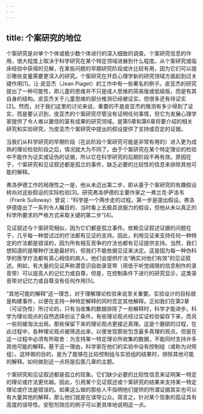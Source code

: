 ```yaml
---
---
---
```

title: 个案研究的地位
---




个案研究是对单个个体或极少数个体进行的深入细致的调查。个案研究信息的作用，很大程度上取决于科学研究在某个特定领域进展到什么程度。从个案研究或临床经验中获得的见解，在某些问题的早期研究阶段或许比较有用，因为它们可以提示哪些变量需要更深入的研究。个案研究在开启心理学新的研究领域方面起到过关键作用[1]。让·皮亚杰（Jean Piaget）的工作中有一些著名的例子。皮亚杰的研究提出了一种可能性，即儿童的思维并不只是成人思维的简易版或低级版，而是有其自身的结构。皮亚杰关于儿童思维的部分推测已经被证实，但很多还有待证实[2]。然而，对于我们这里的讨论来说，重要的不是皮亚杰的推测有多少得到了证实，而是要认识到，皮亚杰的个案研究尽管没有证明任何事情，但它为发展心理学家提供了令人难以置信的富有成果的研究领域。是第5章和第6章将要介绍的相关研究和实验研究，为皮亚杰个案研究中提出的假设提供了支持或否定的证据。

当我们从科学研究的早期阶段（在此阶段个案研究可能是非常有用的）进入更为成熟的理论检验阶段之后，情况就大为不同了。由于个案研究在某个特定理论的检验中不能作为证实或证伪的证据，所以它在科学研究的后期阶段不再有效。原因在于，个案研究和见证叙述都是孤立的事件，缺乏必要的比较性的信息来排除其他可能的解释。

弗洛伊德工作的局限性之一是，他从未迈出第二步，即从基于个案研究的有趣假设转向对这些假设的实际检验[3]。研究弗洛伊德的主要作家之一弗兰克·萨洛韦（Frank Sulloway）曾说：“科学是一个两步走的过程。第一步是提出假设。弗洛伊德提出了一系列令人瞩目的、当时看上去极具说服力的假设，但他从未以真正的科学所要求的严格方式采取关键的第二步”[4]。

见证叙述与个案研究相似，因为它们都是孤立事件。依赖见证叙述证据的问题在于，几乎每一种尝试过的疗法都有见证的支持。因此，利用见证来支持任何一种特定的疗法都是错误的，因为所有相互竞争的疗法也都有见证提供支持。当然，我们想知道的是哪种疗法是最好的，但我们不能依据见证来决定。这是因为每一种伪科学的医学疗法都有真心相信的病人，他们会提供疗法“确实对他们有效”的见证叙述。例如，有大量的见证声称潜意识自助录音带（用低于听觉阈限的信息制作的录音带）可以提高人的记忆力或自尊，但是，在控制条件下进行的研究显示，这类录音带对记忆力或自尊没有任何作用[5]。

“其他可能的解释”这一理念，对于理解理论检验来说至关重要。实验设计的目标就是构建事件，以便在支持一种特定解释的同时否定其他解释。正如我们在第2章（可证伪性）所讨论的，只有当收集的数据排除了一些解释时，科学才能进步。科学为理论观点的自然选择创设了条件。有些理论观点经过实证检验留存下来，而另一些则被淘汰出局。那些保留下来的理论观点更接近真理。这是个磨砺的过程，在此过程中，各种理论观点被筛选出来，以便发现那些包含最多真理的观点。但是在这一过程中必须有所取舍：为支持某一特定理论所收集的数据，不能同时支持许多其他可能的解释。基于这一理由，科学家在他们的实验中设有控制组（或称为对照组）。这样做的目的，是为了能够在比较控制组与实验组的结果时，排除其他可能的解释。如何做到这一点将是后面几章的主题。

个案研究和见证叙述都是孤立的现象。它们缺少必要的比较性信息来证明某一特定的理论或疗法更优越。因此，引用某个见证叙述或个案研究的结果来支持某一特定理论或疗法是错误的。如果这么做的那些人不指明他们提供的所谓证据其实也可以有大量其他的解释，那么他们就是在误导公众。简言之，针对某个现象的孤证具有高度的误导性。安慰剂效应的例子可以更具体地说明这一点。